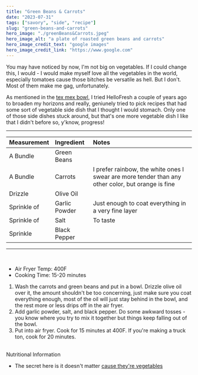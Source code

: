 ---
title: "Green Beans & Carrots"
date: "2023-07-31"
tags: ["savory", "side", "recipe"]
slug: "green-beans-and-carrots"
hero_image: "./greenBeans&Carrots.jpeg"
hero_image_alt: "a plate of roasted green beans and carrots"
hero_image_credit_text: "google images"
hero_image_credit_link: "https://www.google.com"
---

You may have noticed by now, I'm not big on vegetables. If I could change this, I would - I would make myself love all the vegetables in the world, especially tomatoes cause those bitches be versatile as hell. But I don't. Most of them make me gag, unfortunately.

As mentioned in the [tex mex bowl](http://localhost:8000/blog/tex-mex-bowl/), I tried HelloFresh a couple of years ago to broaden my horizons and really, geniunely tried to pick recipes that had some sort of vegetable side dish that I thought I would stomach. Only one of those side dishes stuck around, but that's one more vegetable dish I like that I didn't before so, y'know, progress!

---

<div align="center">

| Measurement | Ingredient    | Notes                                                                                             |
| :---------- | :------------ | :------------------------------------------------------------------------------------------------ |
| A Bundle    | Green Beans   |                                                                                                   |
| A Bundle    | Carrots       | I prefer rainbow, the white ones I swear are more tender than any other color, but orange is fine |
| Drizzle     | Olive Oil     |                                                                                                   |
| Sprinkle of | Garlic Powder | Just enough to coat everything in a very fine layer                                               |
| Sprinkle of | Salt          | To taste                                                                                          |
| Sprinkle    | Black Pepper  |                                                                                                   |

</div>

---

<br />

- Air Fryer Temp: 400F
- Cooking Time: 15-20 minutes

1. Wash the carrots and green beans and put in a bowl. Drizzle olive oil over it, the amount shouldn't be too concerning, just make sure you coat everything enough, most of the oil will just stay behind in the bowl, and the rest more or less drips off in the air fryer.
2. Add garlic powder, salt, and black pepper. Do some awkward tosses - you know where you try to mix it together but things keep falling out of the bowl.
3. Put into air fryer. Cook for 15 minutes at 400F. If you're making a truck ton, cook for 20 minutes.

<br />
Nutritional Information

- The secret here is it doesn't matter [cause they're vegetables](https://media.tenor.com/dp_hQBGT0rIAAAAM/think-smart.gif)
